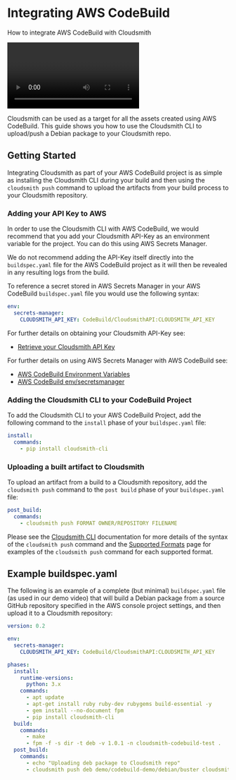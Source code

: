 


# Integrating AWS CodeBuild

How to integrate AWS CodeBuild with Cloudsmith

<Video wistiaId="93r1yo4tcr"></Video>

Cloudsmith can be used as a target for all the assets created using AWS CodeBuild. This guide shows you how to use the Cloudsmith CLI to upload/push a Debian package to your Cloudsmith repo. 

<NoCodeNoteSnippet />

## Getting Started

Integrating Cloudsmith as part of your AWS CodeBuild project is as simple as installing the Cloudsmith CLI during your build and then using the `cloudsmith push` command to upload the artifacts from your build process to your Cloudsmith repository.

### Adding your API Key to AWS

In order to use the Cloudsmith CLI with AWS CodeBuild, we would recommend that you add your Cloudsmith API-Key as an environment variable for the project.  You can do this using AWS Secrets Manager.  

We do not recommend adding the API-Key itself directly into the `buildspec.yaml` file for the AWS CodeBuild project as it will then be revealed in any resulting logs from the build.  

To reference a secret stored in AWS Secrets Manager in your AWS CodeBuild `buildspec.yaml` file you would use the following syntax: 

```yaml
env:
  secrets-manager:
    CLOUDSMITH_API_KEY: CodeBuild/CloudsmithAPI:CLOUDSMITH_API_KEY
```

For further details on obtaining your Cloudsmith API-Key see:

- [Retrieve your Cloudsmith API Key](/about-cloudsmith/api-key)

For further details on using AWS Secrets Manager with AWS CodeBuild see: 

- [AWS CodeBuild Environment Variables](https://docs.aws.amazon.com/codebuild/latest/APIReference/API_EnvironmentVariable.html)
- [AWS CodeBuild env/secretsmanager](https://docs.aws.amazon.com/codebuild/latest/userguide/build-spec-ref.html#secrets-manager-build-spec)

### Adding the Cloudsmith CLI to your CodeBuild Project

To add the Cloudsmith CLI to your AWS CodeBuild Project, add the following command to the `install` phase of your `buildspec.yaml` file: 

```yaml
install:
  commands:
    - pip install cloudsmith-cli
```

### Uploading a built artifact to Cloudsmith

To upload an artifact from a build to a Cloudsmith repository, add the `cloudsmith push` command to the `post build` phase of your `buildspec.yaml` file: 

```yaml
post_build:
  commands:
    - cloudsmith push FORMAT OWNER/REPOSITORY FILENAME
```

Please see the [Cloudsmith CLI](/developer-tools/cli) documentation for more details of the syntax of the `cloudsmith push` command and the [Supported Formats](/formats) page for examples of the `cloudsmith push` command for each supported format. 

## Example buildspec.yaml

The following is an example of a complete (but minimal) `buildspec.yaml` file (as used in our demo video) that will build a Debian package from a source GitHub repository specified in the AWS console project settings, and then upload it to a Cloudsmith repository: 

```yaml
version: 0.2

env:
  secrets-manager:
    CLOUDSMITH_API_KEY: CodeBuild/CloudsmithAPI:CLOUDSMITH_API_KEY

phases:
  install:
    runtime-versions:
      python: 3.x
    commands:
      - apt update
      - apt-get install ruby ruby-dev rubygems build-essential -y
      - gem install --no-document fpm
      - pip install cloudsmith-cli
  build:
    commands:
      - make
      - fpm -f -s dir -t deb -v 1.0.1 -n cloudsmith-codebuild-test .
  post_build:
    commands:
      - echo "Uploading deb package to Cloudsmith repo"
      - cloudsmith push deb demo/codebuild-demo/debian/buster cloudsmith-codebuild-test_1.0.1_amd64.deb
```
